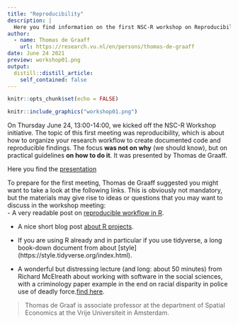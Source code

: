 ```yaml
---
title: "Reproducibility"
description: |
  Here you find information on the first NSC-R workshop on Reproducibility
author:
  - name: Thomas de Graaff
    url: https://research.vu.nl/en/persons/thomas-de-graaff
date: June 24 2021
preview: workshop01.png
output:
  distill::distill_article:
    self_contained: false
---
```



```r
knitr::opts_chunk$set(echo = FALSE)
```

```r
knitr::include_graphics("workshop01.png")
```

On Thursday June 24, 13:00-14:00, we kicked off the NSC-R Workshop initiative. The topic of this first meeting was reproducibility, which is about how to organize your research workflow to create documented code and reproducible findings. The focus **was not on why** (we should know), but on practical guidelines **on how to do it**. It was presented by Thomas de Graaff. 

Here you find the [presentation](https://www.dropbox.com/s/vn7rn9m5ht2miol/reproducibility.pdf?dl=0)

To prepare for the first meeting, Thomas de Graaff suggested you might want to take a look at the following links. This is obviously not mandatory, but the materials may give rise to ideas or questions that you may want to discuss in the workshop meeting:   
- A very readable post on [reproducible workflow in R](https://cyberhelp.sesync.org/blog/reproducible-r-workflow.html).   
 
- A nice short blog post [about R projects](https://www.tidyverse.org/blog/2017/12/workflow-vs-script/).    
 
- If you are using R already and in particular if you use tidyverse, a long book-down document from about [style] (https://style.tidyverse.org/index.html).    
 
- A wonderful but distressing lecture (and long: about 50 minutes) from Richard McElreath about working with software in the social sciences, with a criminology paper example in the end on racial disparity in police use of deadly force.[find here](https://www.youtube.com/watch?v=zwRdO9_GGhY).

> Thomas de Graaf is associate professor at the department of Spatial Economics at the Vrije Universiteit in Amsterdam.
